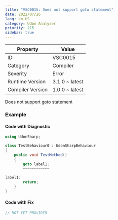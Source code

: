 ```yaml
---
title: "VSC0015: Does not support goto statement"
date: 2022/07/26
lang: en-US
category: Udon Analyzer
priority: 215
sidebar: true
---
```


| Property         | Value          |
| ---------------- | -------------- |
| ID               | VSC0015        |
| Category         | Compiler       |
| Severity         | Error          |
| Runtime Version  | 3.1.0 ~ latest |
| Compiler Version | 1.0.0 ~ latest |

Does not support goto statement

### Example

#### Code with Diagnostic

```csharp
using UdonSharp;

class TestBehaviour0 : UdonSharpBehaviour
{
    public void TestMethod()
    {
        goto label1;
        ~~~~~~~~~~~~

label1:
        return;
    }
}
```

#### Code with Fix

```csharp
// NOT YET PROVIDED
```
